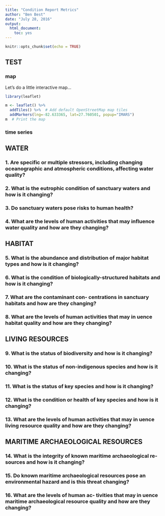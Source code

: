 ```yaml
---
title: "Condition Report Metrics"
author: "Ben Best"
date: "July 28, 2016"
output: 
  html_document: 
    toc: yes
---
```


```r
knitr::opts_chunk$set(echo = TRUE)
```

<!-- source: http://sanctuaries.noaa.gov/science/condition/monterey-bay-2015/mbnms-cr-2015-highres.pdf -->

## TEST

### map

Let's do a little interactive map...

```r
library(leaflet)

m <- leaflet() %>%
  addTiles() %>%  # Add default OpenStreetMap map tiles
  addMarkers(lng=-82.633365, lat=27.760501, popup="IMARS")
m  # Print the map
```

### time series


## WATER

### 1. Are specific or multiple stressors, including changing oceanographic and atmospheric conditions, affecting water quality?

### 2. What is the eutrophic condition of sanctuary waters and how is it changing?

### 3. Do sanctuary waters pose risks to human health?

### 4. What are the levels of human activities that may influence water quality and how are they changing?

## HABITAT

### 5. What is the abundance and distribution of major habitat types and how is it changing?

### 6. What is the condition of biologically-structured habitats and how is it changing?

### 7. What are the contaminant con- centrations in sanctuary habitats and how are they changing?

### 8. What are the levels of human activities that may in uence habitat quality and how are they changing?

## LIVING RESOURCES

### 9. What is the status of biodiversity and how is it changing?

### 10. What is the status of non-indigenous species and how is it changing?

### 11. What is the status of key species and how is it changing?

### 12. What is the condition or health of key species and how is it changing?

### 13. What are the levels of human activities that may in uence living resource quality and how are they changing?

## MARITIME ARCHAEOLOGICAL RESOURCES

### 14. What is the integrity of known maritime archaeological re- sources and how is it changing?

### 15. Do known maritime archaeological resources pose an environmental hazard and is this threat changing?

### 16. What are the levels of human ac- tivities that may in uence maritime archaeological resource quality and how are they changing?

